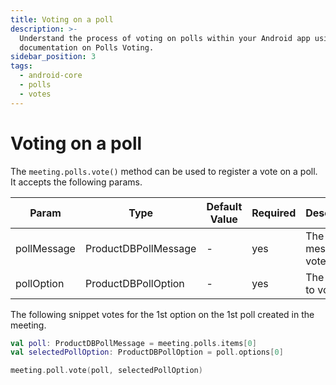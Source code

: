 ```yaml
---
title: Voting on a poll
description: >-
  Understand the process of voting on polls within your Android app using ProductDB's
  documentation on Polls Voting.
sidebar_position: 3
tags:
  - android-core
  - polls
  - votes
---
```


# Voting on a poll

The `meeting.polls.vote()` method can be used to register a vote on a poll. It
accepts the following params.

| Param       | Type            | Default Value | Required | Description                  |
| ----------- | --------------- | ------------- | -------- | ---------------------------- |
| pollMessage | ProductDBPollMessage | -             | yes      | The poll message to vote on. |
| pollOption  | ProductDBPollOption  | -             | yes      | The option to vote for.      |

The following snippet votes for the 1st option on the 1st poll created in the
meeting.

```kotlin
val poll: ProductDBPollMessage = meeting.polls.items[0]
val selectedPollOption: ProductDBPollOption = poll.options[0]

meeting.poll.vote(poll, selectedPollOption)
```

<head>
  <title>Android Core Voting On a Poll</title>
</head>
